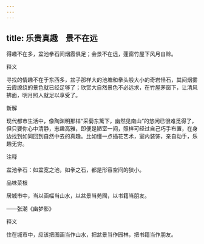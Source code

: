 ```yaml
---
---
---
```

title: 乐贵真趣　景不在远
---



得趣不在多，盆池拳石间烟霞俱足；会景不在远，蓬窗竹屋下风月自赊。

释义

寻找的情趣不在于东西多，盆子那样大的池塘和拳头般大小的奇岩怪石，其间烟雾云霞缭绕的景色就已经足够了；欣赏大自然景色不必远求，在竹屋茅窗下，让清风拂面，明月照人就足以享受了。

新解

现代都市生活中，像陶渊明那样“采菊东篱下，幽然见南山”的悠闲已很难觅得了，但只要你心中清静，志趣高雅，即便是陋室一间，照样可经过自己巧手布置，在身边找到如同回到自然中去的真趣。比如懂一点插花艺术，室内装饰，亲自动手，乐趣无穷。

注释

盆池拳石：如盆宽之池，如拳之石，都是形容空间的狭小。

品味菜根

居城市中，当以画幅当山水，以盆景当苑囿，以书籍当朋友。

——张潮《幽梦影》

释义

住在城市中，应该把图画当作山水，把盆景当作园林，把书籍当作朋友。